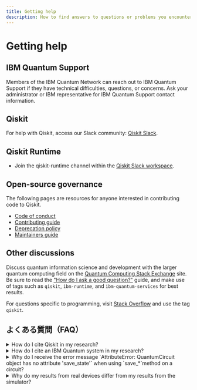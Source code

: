 ```yaml
---
title: Getting help
description: How to find answers to questions or problems you encounter while using IBM Quantum (Platform, or on IBM Cloud) or Qiskit Runtime
---
```


# Getting help

## IBM Quantum Support

Members of the IBM Quantum Network can reach out to IBM Quantum Support if they have technical difficulties, questions, or concerns. Ask your administrator or IBM representative for IBM Quantum Support contact information.

## Qiskit

For help with Qiskit, access our Slack community: [Qiskit Slack](https://qisk.it/join-slack).

## Qiskit Runtime

-   Join the qiskit-runtime channel within the [Qiskit Slack workspace](https://qisk.it/join-slack).

## Open-source governance

The following pages are resources for anyone interested in contributing code to Qiskit.

-   [Code of conduct](https://github.com/Qiskit/qiskit/blob/main/CODE_OF_CONDUCT.md)
-   [Contributing guide](https://github.com/Qiskit/qiskit/blob/main/CONTRIBUTING.md)
-   [Deprecation policy](https://github.com/Qiskit/qiskit/blob/main/DEPRECATION.md)
-   [Maintainers guide](https://github.com/Qiskit/qiskit/blob/main/MAINTAINING.md)

## Other discussions

Discuss quantum information science and development with the larger quantum computing field on the [Quantum Computing Stack Exchange](https://quantumcomputing.stackexchange.com/questions/) site. Be sure to read the ["How do I ask a good question?"](https://quantumcomputing.stackexchange.com/help/how-to-ask) guide, and make use of tags such as `qiskit`, `ibm-runtime`, and `ibm-quantum-services` for best results.

For questions specific to programming, visit [Stack Overflow](https://stackoverflow.com/) and use the tag `qiskit`.

## よくある質問（FAQ）

<details>
  <summary>
    How do I cite Qiskit in my research?
  </summary>

Cite Qiskit by using the included [BibTeX file](https://github.com/Qiskit/qiskit/blob/main/CITATION.bib).

</details>

<details>
  <summary>
    How do I cite an IBM Quantum system in my research?
  </summary>

For research papers, we encourage authors to acknowledge IBM Quantum using:

>    We acknowledge the use of IBM Quantum services for this work. The views expressed are those of the authors, and do not reflect the official policy or position of IBM or the IBM Quantum team.

Paper references should be cited as follows:

> IBM Quantum. https://<span>quantum.ibm.com</span>/, 2021

Systems in the paper should be referenced by their unique name (i.e., `ibmq_vigo`) and optionally
adding the version (i.e., `ibmq_vigo` v1.0.2).  We also encourage referencing the processor.
例:

> In this paper we used `ibmq_vigo`, which is one of the IBM Quantum Canary processors.

An example of citing an IBM Quantum program:

> IBM Quantum (2022). Estimator primitive (Version x.y.z) [computer software]. https://<span>quantum.ibm.com</span>/

</details>

<details>
  <summary>
    Why do I receive the error message `AttributeError: QuantumCircuit object has no attribute 'save_state'` when using `save_*`method on a circuit?
  </summary>
  
The `save_*` instructions are part of Qiskit Aer project,
a high performance simulator for quantum circuits. These instructions do not
exist outside of Qiskit Aer and are added dynamically to the
[QuantumCircuit](/api/qiskit/qiskit.circuit.QuantumCircuit#quantumcircuit) class by Qiskit Aer on import. If you would like to
use these instructions you must first ensure that you have imported
`qiskit_aer` in your program before trying to call these methods. You
can refer to [qiskit_aer.library](https://qiskit.org/ecosystem/aer/apidocs/aer_library.html) for the details of these custom
instructions included with Qiskit Aer.
</details>

<details>
  <summary>
    Why do my results from real devices differ from my results from the simulator?
  </summary>

The simulator models an ideal environment, without noise or decoherence. When jobs are run on the real devices, noise from the environment and decoherence cause the qubits to behave differently than in an ideal environment.

</details>
